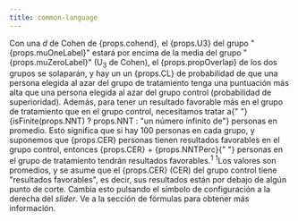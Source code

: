 ```yaml
---
title: common-language
---
```


<Typography variant="body1" gutterBottom>
Con una <em>d</em> de Cohen de {props.cohend}, el {props.U3} del grupo "{props.muOneLabel}" 
estará por encima de la media del grupo "{props.muZeroLabel}" (U<sub>3</sub> de Cohen), 
el {props.propOverlap} de los dos grupos se solaparán, y hay un un {props.CL} de probabilidad 
de que una persona elegida al azar del grupo de tratamiento tenga una puntuación más alta 
que una persona elegida al azar del grupo control (probabilidad de superioridad). Además, 
para tener un resultado favorable más en el grupo de tratamiento que en el grupo control, 
necesitamos tratar a{" "}
{isFinite(props.NNT) ? props.NNT : "un número infinito de"} personas en promedio. 
Esto significa que si hay 100 personas en cada grupo, y suponemos que {props.CER} personas 
tienen resultados favorables en el grupo control, entonces {props.CER} + {props.NNTPerc}{" "} personas 
en el grupo de tratamiento tendrán resultados favorables.<sup>1</sup>
</Typography>
<Typography variant="body2" gutterBottom>
<sup>1</sup>Los valores son promedios, y se asume que el {props.CER} (CER) del grupo control 
tiene "resultados favorables", es decir, sus resultados están por debajo de algún punto de corte. 
Cambia esto pulsando el símbolo de configuración a la derecha del <em>slider</em>. 
Ve a la sección de fórmulas para obtener más información.
</Typography>